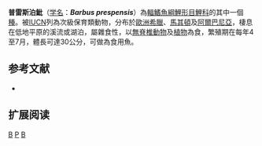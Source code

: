 {{Speciesbox 
| taxon = Barbus prespensis
| status = VU
| status_system = IUCN3.1
| authority = [[Karaman|Karaman]], 1924
| synonyms = *''Barbus graecus prespensis''<br /><small>Karaman, 1924</small>
}}

'''普雷斯泊魮'''（[[学名|学名]]：'''''Barbus prespensis'''''）為[[輻鰭魚綱|輻鰭魚綱]][[鯉形目|鯉形目]][[鯉科|鯉科]]的其中一個[[種|種]]。被[[IUCN|IUCN]]列為次級保育類動物，分布於[[歐洲|歐洲]][[希臘|希臘]]、[[馬其頓|馬其頓]]及[[阿爾巴尼亞|阿爾巴尼亞]]，棲息在低地平原的溪流或湖泊，屬雜食性，以[[無脊椎動物|無脊椎動物]]及[[植物|植物]]為食，繁殖期在每年4至7月，體長可達30公分，可做為食用魚。

== 参考文献 ==
*{{FishBase_species|genus=Barbus|species=prespensis|year=2011|month=12}}

== 扩展阅读 ==
{{refbegin}}
{{wikispecies-inline|Barbus prespensis|普雷斯泊魮}}
{{refend}}
{{Taxonbar|from=Q303393}}

[[Category:食用鱼|B]]
[[Category:魮屬|P]]
[[Category:1924年描述的鱼类|B]]

{{魚類小作品}}